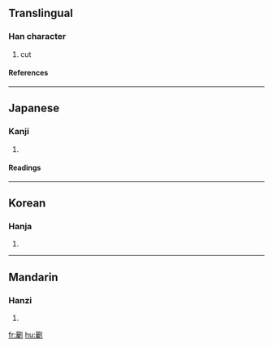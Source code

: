 ==Translingual==
===Han character===
{{Han char|rad=刀|as=21|sn=23|four=|canj=尸戈中弓 (SILN)}}
# cut
====References====
{{Han ref|kx=0146.010|dkj=02284|dj=0327.290|hdz=10363.090|uh=529A|ud=21146}}
----
==Japanese==
===Kanji===
{{ja-kanji|grade=|rs=刀21}}
# {{defn|Japanese}} 
====Readings====
{{ja-readings|on=[[ちゃく]] (chaku), [[ちょう]] (chō)|kun=[[きる]] (kiru)}}
----
==Korean==
===Hanja===
{{ko-hanja|hangeul=촉|rv=chok|mr=ch'ok}}
# {{defn|Korean}}
----
==Mandarin==
===Hanzi===
{{cmn-hanzi|pin=[[zhú]] (zhu2)|wg=chu<sup>2</sup>}}
# {{defn|Mandarin}}

[[fr:劚]]
[[hu:劚]]